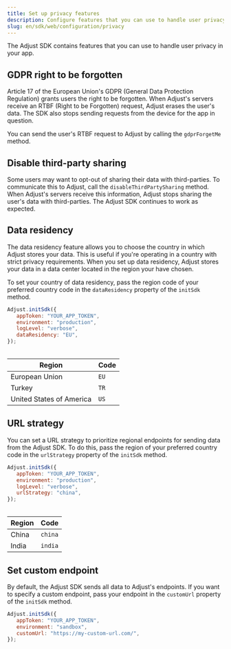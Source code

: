 ```yaml
---
title: Set up privacy features
description: Configure features that you can use to handle user privacy in your app.
slug: en/sdk/web/configuration/privacy
---
```



The Adjust SDK contains features that you can use to handle user privacy in your app.

## GDPR right to be forgotten

Article 17 of the European Union's GDPR (General Data Protection Regulation) grants users the right to be forgotten. When Adjust's servers receive an RTBF (Right to be Forgotten) request, Adjust erases the user's data. The SDK also stops sending requests from the device for the app in question.

You can send the user's RTBF request to Adjust by calling the `gdprForgetMe` method.

<GdprForgetMe />

## Disable third-party sharing

Some users may want to opt-out of sharing their data with third-parties. To communicate this to Adjust, call the `disableThirdPartySharing` method. When Adjust's servers receive this information, Adjust stops sharing the user's data with third-parties. The Adjust SDK continues to work as expected.

<DisableThirdPartySharing />

## Data residency

The data residency feature allows you to choose the country in which Adjust stores your data. This is useful if you're operating in a country with strict privacy requirements. When you set up data residency, Adjust stores your data in a data center located in the region your have chosen.

To set your country of data residency, pass the region code of your preferred country code in the `dataResidency` property of the `initSdk` method.

```js {5}
Adjust.initSdk({
   appToken: "YOUR_APP_TOKEN",
   environment: "production",
   logLevel: "verbose",
   dataResidency: "EU",
});
```

<Table>

| Region                   | Code |
| ------------------------ | ---- |
| European Union           | `EU` |
| Turkey                   | `TR` |
| United States of America | `US` |

</Table>

## URL strategy

You can set a URL strategy to prioritize regional endpoints for sending data from the Adjust SDK. To do this, pass the region of your preferred country code in the `urlStrategy` property of the `initSdk` method.

```js {5}
Adjust.initSdk({
   appToken: "YOUR_APP_TOKEN",
   environment: "production",
   logLevel: "verbose",
   urlStrategy: "china",
});
```

<Table>

| Region | Code    |
| ------ | ------- |
| China  | `china` |
| India  | `india` |

</Table>

## Set custom endpoint

By default, the Adjust SDK sends all data to Adjust's endpoints. If you want to specify a custom endpoint, pass your endpoint in the `customUrl` property of the `initSdk` method.

```js {4}
Adjust.initSdk({
   appToken: "YOUR_APP_TOKEN",
   environment: "sandbox",
   customUrl: "https://my-custom-url.com/",
});
```
